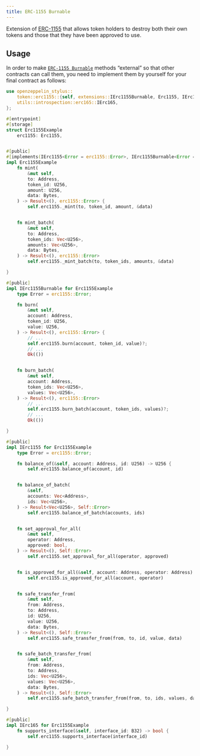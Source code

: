 ```yaml
---
title: ERC-1155 Burnable
---
```


Extension of [ERC-1155](erc1155) that allows token holders to destroy both their
own tokens and those that they have been approved to use.

## Usage

In order to make [`ERC-1155 Burnable`](https://docs.rs/openzeppelin-stylus/0.3.0-alpha.1/openzeppelin_stylus/token/erc1155/extensions/burnable/index.html) methods “external” so that other contracts can call them, you need to implement them by yourself for your final contract as follows:

```rust
use openzeppelin_stylus::
    token::erc1155::{self, extensions::IErc1155Burnable, Erc1155, IErc1155,
    utils::introspection::erc165::IErc165,
};

#[entrypoint]
#[storage]
struct Erc1155Example
    erc1155: Erc1155,


#[public]
#[implements(IErc1155<Error = erc1155::Error>, IErc1155Burnable<Error = erc1155::Error>, IErc165)]
impl Erc1155Example
    fn mint(
        &mut self,
        to: Address,
        token_id: U256,
        amount: U256,
        data: Bytes,
    ) -> Result<(), erc1155::Error> {
        self.erc1155._mint(to, token_id, amount, &data)


    fn mint_batch(
        &mut self,
        to: Address,
        token_ids: Vec<U256>,
        amounts: Vec<U256>,
        data: Bytes,
    ) -> Result<(), erc1155::Error>
        self.erc1155._mint_batch(to, token_ids, amounts, &data)

}

#[public]
impl IErc1155Burnable for Erc1155Example
    type Error = erc1155::Error;

    fn burn(
        &mut self,
        account: Address,
        token_id: U256,
        value: U256,
    ) -> Result<(), erc1155::Error> {
        // ...
        self.erc1155.burn(account, token_id, value)?;
        // ...
        Ok(())


    fn burn_batch(
        &mut self,
        account: Address,
        token_ids: Vec<U256>,
        values: Vec<U256>,
    ) -> Result<(), erc1155::Error>
        // ...
        self.erc1155.burn_batch(account, token_ids, values)?;
        // ...
        Ok(())

}

#[public]
impl IErc1155 for Erc1155Example
    type Error = erc1155::Error;

    fn balance_of(&self, account: Address, id: U256) -> U256 {
        self.erc1155.balance_of(account, id)


    fn balance_of_batch(
        &self,
        accounts: Vec<Address>,
        ids: Vec<U256>,
    ) -> Result<Vec<U256>, Self::Error>
        self.erc1155.balance_of_batch(accounts, ids)


    fn set_approval_for_all(
        &mut self,
        operator: Address,
        approved: bool,
    ) -> Result<(), Self::Error>
        self.erc1155.set_approval_for_all(operator, approved)


    fn is_approved_for_all(&self, account: Address, operator: Address) -> bool
        self.erc1155.is_approved_for_all(account, operator)


    fn safe_transfer_from(
        &mut self,
        from: Address,
        to: Address,
        id: U256,
        value: U256,
        data: Bytes,
    ) -> Result<(), Self::Error>
        self.erc1155.safe_transfer_from(from, to, id, value, data)


    fn safe_batch_transfer_from(
        &mut self,
        from: Address,
        to: Address,
        ids: Vec<U256>,
        values: Vec<U256>,
        data: Bytes,
    ) -> Result<(), Self::Error>
        self.erc1155.safe_batch_transfer_from(from, to, ids, values, data)

}

#[public]
impl IErc165 for Erc1155Example
    fn supports_interface(&self, interface_id: B32) -> bool {
        self.erc1155.supports_interface(interface_id)

}
```
